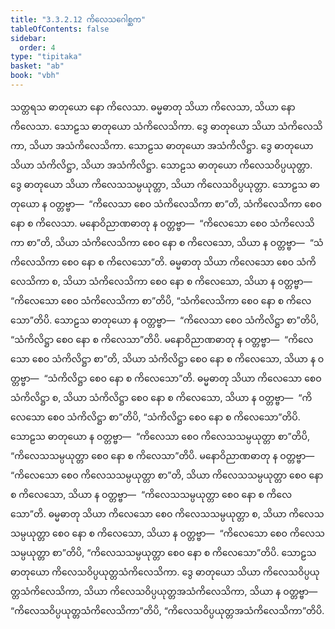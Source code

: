 ```yaml
---
title: "3.3.2.12 ကိလေသဂေါစ္ဆက"
tableOfContents: false
sidebar:
  order: 4
type: "tipitaka"
basket: "ab"
book: "vbh"
---
```



<DynamicBreadcrumb />

<Paragraph number="707" book="vbh">
သတ္တရသ ဓာတုယော နော ကိလေသာ. ဓမ္မဓာတု သိယာ ကိလေသာ, သိယာ နော ကိလေသာ. သောဠသ ဓာတုယော သံကိလေသိကာ. ဒွေ ဓာတုယော သိယာ သံကိလေသိကာ, သိယာ အသံကိလေသိကာ. သောဠသ ဓာတုယော အသံကိလိဋ္ဌာ. ဒွေ ဓာတုယော သိယာ သံကိလိဋ္ဌာ, သိယာ အသံကိလိဋ္ဌာ. သောဠသ ဓာတုယော ကိလေသဝိပ္ပယုတ္တာ. ဒွေ ဓာတုယော သိယာ ကိလေသသမ္ပယုတ္တာ, သိယာ ကိလေသဝိပ္ပယုတ္တာ. သောဠသ ဓာတုယော န ဝတ္တဗ္ဗာ—  “ကိလေသာ စေဝ သံကိလေသိကာ စာ”တိ, သံကိလေသိကာ စေဝ နော စ ကိလေသာ. မနောဝိညာဏဓာတု န ဝတ္တဗ္ဗာ—  “ကိလေသော စေဝ သံကိလေသိကာ စာ”တိ, သိယာ သံကိလေသိကာ စေဝ နော စ ကိလေသော, သိယာ န ဝတ္တဗ္ဗာ—  “သံကိလေသိကာ စေဝ နော စ ကိလေသော”တိ. ဓမ္မဓာတု သိယာ ကိလေသော စေဝ သံကိလေသိကာ စ, သိယာ သံကိလေသိကာ စေဝ နော စ ကိလေသော, သိယာ န ဝတ္တဗ္ဗာ—  “ကိလေသော စေဝ သံကိလေသိကာ စာ”တိပိ, “သံကိလေသိကာ စေဝ နော စ ကိလေသော”တိပိ.
</Paragraph>

<Paragraph number="708" book="vbh">
သောဠသ ဓာတုယော န ဝတ္တဗ္ဗာ—  “ကိလေသာ စေဝ သံကိလိဋ္ဌာ စာ”တိပိ, “သံကိလိဋ္ဌာ စေဝ နော စ ကိလေသာ”တိပိ. မနောဝိညာဏဓာတု န ဝတ္တဗ္ဗာ—  “ကိလေသော စေဝ သံကိလိဋ္ဌာ စာ”တိ, သိယာ သံကိလိဋ္ဌာ စေဝ နော စ ကိလေသော, သိယာ န ဝတ္တဗ္ဗာ—  “သံကိလိဋ္ဌာ စေဝ နော စ ကိလေသော”တိ. ဓမ္မဓာတု သိယာ ကိလေသော စေဝ သံကိလိဋ္ဌာ စ, သိယာ သံကိလိဋ္ဌာ စေဝ နော စ ကိလေသော, သိယာ န ဝတ္တဗ္ဗာ—  “ကိလေသော စေဝ သံကိလိဋ္ဌာ စာ”တိပိ, “သံကိလိဋ္ဌာ စေဝ နော စ ကိလေသော”တိပိ. သောဠသ ဓာတုယော န ဝတ္တဗ္ဗာ—  “ကိလေသာ စေဝ ကိလေသသမ္ပယုတ္တာ စာ”တိပိ, “ကိလေသသမ္ပယုတ္တာ စေဝ နော စ ကိလေသာ”တိပိ. မနောဝိညာဏဓာတု န ဝတ္တဗ္ဗာ—  “ကိလေသော စေဝ ကိလေသသမ္ပယုတ္တာ စာ”တိ, သိယာ ကိလေသသမ္ပယုတ္တာ စေဝ နော စ ကိလေသော, သိယာ န ဝတ္တဗ္ဗာ—  “ကိလေသသမ္ပယုတ္တာ စေဝ နော စ ကိလေသော”တိ. ဓမ္မဓာတု သိယာ ကိလေသော စေဝ ကိလေသသမ္ပယုတ္တာ စ, သိယာ ကိလေသသမ္ပယုတ္တာ စေဝ နော စ ကိလေသော, သိယာ န ဝတ္တဗ္ဗာ—  “ကိလေသော စေဝ ကိလေသသမ္ပယုတ္တာ စာ”တိပိ, “ကိလေသသမ္ပယုတ္တာ စေဝ နော စ ကိလေသော”တိပိ. သောဠသ ဓာတုယော ကိလေသဝိပ္ပယုတ္တသံကိလေသိကာ. ဒွေ ဓာတုယော သိယာ ကိလေသဝိပ္ပယုတ္တသံကိလေသိကာ, သိယာ ကိလေသဝိပ္ပယုတ္တအသံကိလေသိကာ, သိယာ န ဝတ္တဗ္ဗာ—  “ကိလေသဝိပ္ပယုတ္တသံကိလေသိကာ”တိပိ, “ကိလေသဝိပ္ပယုတ္တအသံကိလေသိကာ”တိပိ.
</Paragraph>